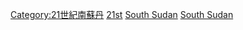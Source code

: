 {{Portal|南蘇丹}}

[[Category:21世紀南蘇丹|Category:21世紀南蘇丹]]
[[Category:依年份劃分的南蘇丹|21st]]
[[Category:依年份劃分的21世紀非洲|South Sudan]]
[[Category:依年份劃分的21世紀各國|South Sudan]]